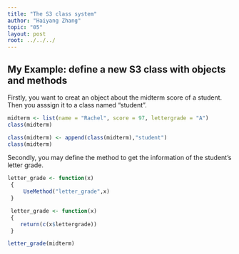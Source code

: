 ```yaml
---
title: "The S3 class system"
author: "Haiyang Zhang"
topic: "05"
layout: post
root: ../../../
---
```



## My Example: define a new S3 class with objects and methods

Firstly, you want to creat an object about the midterm score of a student. Then you asssign it to a class named "student".
```r
midterm <- list(name = "Rachel", score = 97, lettergrade = "A")
class(midterm)

class(midterm) <- append(class(midterm),"student")
class(midterm)
```

Secondly, you may define the method to get the information of the student's letter grade.
```r
letter_grade <- function(x)
 {
     UseMethod("letter_grade",x)
 }

 letter_grade <- function(x)
 {
    return(c(x$lettergrade))
 }

letter_grade(midterm)

```
